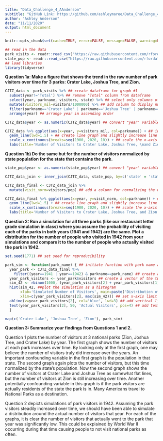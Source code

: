 ```yaml
---
title: "Data_Challenge_4_AAnderson"
subtitle: "GitHub Link: https://github.com/ashleymaree/Data_Challenge_4.git"
author: "Ashley Anderson"
date: "11/11/2020"
output: html_document
---
```

```r
knitr::opts_chunk$set(cache=TRUE, error=FALSE, message=FALSE, warning=FALSE, tidy.opts=list(width.cutoff=60),tidy=TRUE)
```

```r
## read in the data
park_visits <- readr::read_csv("https://raw.githubusercontent.com/rfordatascience/tidytuesday/master/data/2019/2019-09-17/national_parks.csv")
state_pop <- readr::read_csv("https://raw.githubusercontent.com/rfordatascience/tidytuesday/master/data/2019/2019-09-17/state_pop.csv")
## load libraries
library(tidyverse) 
```

**Question 1a: Make a figure that shows the trend in the raw number of park visitors over time for 3 parks: Crater Lake, Joshua Tree, and Zion.**

```r
CJTZ_data <- park_visits %>% ## create dataframe for graph #1
  subset(year!='Total') %>% ## remove "Total" column from dataframe
  select(year, parkname, visitors, state) %>% ## select only columns of interest for both graphs
  mutate(visitors_mil=visitors/1000000) %>% ## add column to display number of visitors in millions
  filter(parkname=='Crater Lake' | parkname=='Joshua Tree' | parkname=='Zion') %>% ## filter for rows of interest only
  arrange(year) ## arrange year in ascending order

CJTZ_data$year <- as.numeric(CJTZ_data$year) ## convert "year" variable from character to numeric

CJTZ_data %>% ggplot(aes(x=year, y=visitors_mil, col=parkname)) + ## initiate ggplot with year on x-axis and number of visitors on y-axis colored by the park name
  geom_line(lwd=1.5) + ## create line graph and slightly increase line width
  scale_x_continuous(breaks=seq(1900, 2020, 10)) + ## scale the x-axis to only show every 10 years to make x-axis more visually appealing
  labs(title='Number of Visitors to Crater Lake, Joshua Tree, \nand Zion National Park from 1904 - 2016', x='Year', y='Number of Visitors (in millions)', col='National Park') ## add main title, axis labels and legend title
```

**Question 1b) Do the same but for the number of visitors normalized by state population for the state that contains the park.** 

``` r
state_pop$year <- as.numeric(state_pop$year) ## convert "year" variable from character to numeric in state_pop dataset

CJTZ_data_join <- inner_join(CJTZ_data, state_pop, by=c('state' = 'state', 'year' = 'year')) ## join park_visits and state_pop dataset to have each state park connected with the population

CJTZ_data_final <- CJTZ_data_join %>%
  mutate(visit_norm=visitors/pop) ## add a column for normalizing the number of visitors by state population

CJTZ_data_final %>% ggplot(aes(x=year, y=visit_norm, col=parkname)) + ## initiate ggplot with year on x-axis and normalized number of visitors on y-axis colored by the park name
  geom_line(lwd=1.5) + ## create line graph and slightly increase line width
  scale_x_continuous(breaks=seq(1900, 2020, 10)) + ## scale the x-axis to only show every 10 years to make x-axis more visually appealing
  labs(title='Number of Visitors to Crater Lake, Joshua Tree, and Zion National Park \nNormalized by State Population from 1904 - 2016', x='Year', y='Number of Visitors/State Population', col='National Park') ## add main title, axis labels and legend title
```

**Question 2: Run a simulation for all three parks (like our restaurant letter grade simulation in class) where you assume the probability of visiting each of the parks in both years (1941 and 1942) are the same. Plot a distribution for the number of people who visited in 1942 from your simulations and compare it to the number of people who actually visited the park in 1942.**

```r
set.seed(1771) ## set seed for reproducibility

park_sim <- function(park_name) { ## initiate function with park name as the variable
  year_park <- CJTZ_data_final %>% 
    filter((year==1941 | year==1942) & parkname==park_name) ## create a new data frame with the number of visitors for the selected park name in 1941 and 1942
  year_park_visitors <- year_park$visitors ## create a vector of the two numbers of visitors for the simulation
  sim_42 <- rbinom(1000, (year_park_visitors[2] + year_park_visitors[1]), p=0.5) ## simulate the visitors visiting the park; a success being that they visited the park in 1942
  hist(sim_42, ##plot the simulation as a histogram
       xlab='Simulated Number of Visitors', main=paste('Distribution of Simulated Visitors at', as_label(enquo(park_name)), 'in 1942'), ## add x-axis label and title
       xlim=c(year_park_visitors[2], max(sim_42))) ## set x-axis limit to visualize observed line and histogram of simulation
  abline(v=year_park_visitors[2], col='blue', lwd=3) ## add vertical line to represent the actual number of visitors to the park that year
  text(year_park_visitors[2], 50, 'Actual Visitors', pos=4) ## add text to describe line
  }

map(c('Crater Lake', 'Joshua Tree', 'Zion'), park_sim)

```

**Question 3: Summarize your findings from Questions 1 and 2.**

Question 1 plots the number of visitors at 3 national parks (Zion, Joshua Tree, and Crater Lake) by year. The first graph shows the number of visitors at each park increases over time. By looking only at the first graph, one may believe the number of visitors truly did increase over the years. An important confounding variable in the first graph is the population in that state. The second graph again plots the number of visitors, but this time normalized by the state's population. Now the second graph shows the number of visitors at Crater Lake and Joshua Tree as somewhat flat lines, but the number of visitors at Zion is still increasing over time. Another potentially confounding variable in this graph is if the park visitors are actually residents of the state the park is in. Many Americans travel to National Parks as a destination. 

Question 2 depicts simulations of park visitors in 1942. Assuming the park visitors steadily increased over time, we should have been able to simulate a distribution around the actual number of visitors that year. For each of the graphs, it is clear the number of visitors that actually went to the park that year was significantly low. This could be explained by World War II occurring during that time causing people to not visit national parks as often. 
